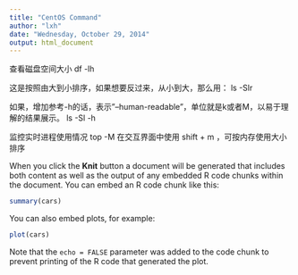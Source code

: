 ---
title: "CentOS Command"
author: "lxh"
date: "Wednesday, October 29, 2014"
output: html_document
---


查看磁盘空间大小
df -lh

这是按照由大到小排序，如果想要反过来，从小到大，那么用：
ls -Slr 

如果，增加参考-h的话，表示"--human-readable"，单位就是k或者M，以易于理解的结果展示。
ls -Sl -h

监控实时进程使用情况
top -M
在交互界面中使用 shift + m ，可按内存使用大小排序


When you click the **Knit** button a document will be generated that includes both content as well as the output of any embedded R code chunks within the document. You can embed an R code chunk like this:

```{r}
summary(cars)
```

You can also embed plots, for example:

```{r, echo=FALSE}
plot(cars)
```

Note that the `echo = FALSE` parameter was added to the code chunk to prevent printing of the R code that generated the plot.
